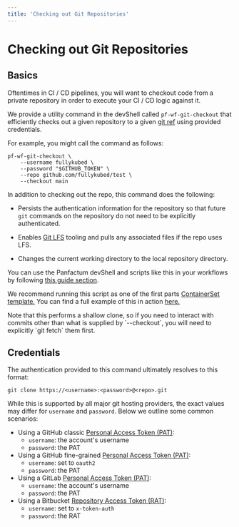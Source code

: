 ```yaml
---
title: 'Checking out Git Repositories'
---
```



# Checking out Git Repositories

## Basics

Oftentimes in CI / CD pipelines, you will want to checkout code from a private
repository in order to execute your CI / CD logic against it.

We provide a utility command in the devShell called `pf-wf-git-checkout` that
efficiently checks out a given repository to a given [git ref](https://git-scm.com/book/en/v2/Git-Internals-Git-References)
using provided credentials.

For example, you might call the command as follows:

```shell
pf-wf-git-checkout \
    --username fullykubed \
    --password "$GITHUB_TOKEN" \
    --repo github.com/fullykubed/test \
    --checkout main
```

In addition to checking out the repo, this command does the following:

- Persists the authentication information for the repository so that future `git`
  commands on the repository do not need to be explicitly authenticated.

- Enables [Git LFS](https://git-lfs.com/) tooling and pulls any associated files if the repo uses LFS.

- Changes the current working directory to the local repository directory.

You can use the Panfactum devShell and scripts like this in your workflows by following
[this guide section](/docs/edge/reference/infrastructure-modules/submodule/workflow/wf_spec#using-the-panfactum-devshell).

We recommend running this script as one of the first parts [ContainerSet template.](https://argo-workflows.readthedocs.io/en/latest/container-set-template/)
You can find a full example of this in action [here.](https://github.com/Panfactum/stack/tree/__PANFACTUM_VERSION_EDGE__/packages/infrastructure/wf_dockerfile_build)

<MarkdownAlert severity="warning">
  Note that this performs a shallow clone, so if you need to interact with
  commits other than what is supplied by `--checkout`, you will need to
  explicitly `git fetch` them first.
</MarkdownAlert>

## Credentials

The authentication provided to this command ultimately resolves to this format:

`git clone https://<username>:<password>@<repo>.git`

While this is supported by all major git hosting providers, the exact values may differ
for `username` and `password`. Below we outline some common scenarios:

- Using a GitHub classic [Personal Access Token (PAT)](https://docs.github.com/en/authentication/keeping-your-account-and-data-secure/managing-your-personal-access-tokens#creating-a-personal-access-token-classic):
  - `username`: the account's username
  - `password`: the PAT
- Using a GitHub fine-grained [Personal Access Token (PAT)](https://docs.github.com/en/authentication/keeping-your-account-and-data-secure/managing-your-personal-access-tokens#creating-a-fine-grained-personal-access-token):
  - `username`: set to `oauth2`
  - `password`: the PAT
- Using a GitLab [Personal Access Token (PAT)](https://docs.gitlab.com/ee/user/profile/personal_access_tokens.html):
  - `username`: the account's username
  - `password`: the PAT
- Using a Bitbucket [Repository Access Token (RAT)](https://support.atlassian.com/bitbucket-cloud/docs/using-access-tokens/):
  - `username`: set to `x-token-auth`
  - `password`: the RAT

